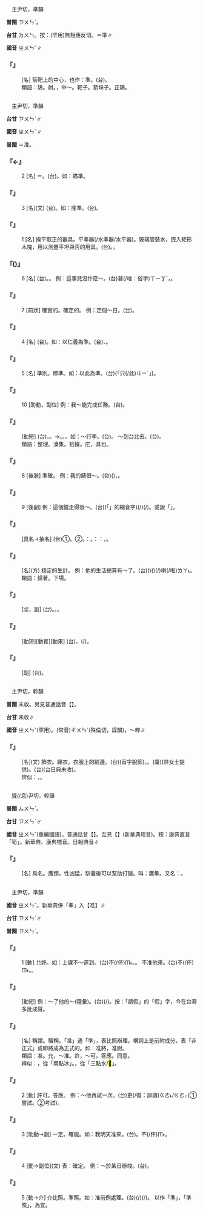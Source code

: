 
=={{ruby|埻|ㄓㄨㄣˇ}}==

　主尹切，準韻

'''普閩''' <rt>ㄗㄨㄣˋ</rt>。

'''台甘''' <rt>ㄉㄨㄣ</rt>。按：(罕用)無相應反切。{{ruby|*|ㄗㄨㄣˋ}}＝準∥

'''國音''' <rt>ㄓㄨㄣˇ</rt>∥

    

==='''『{{ruby|埻|ㄓㄨㄣˇ}}』'''===
: [名] 箭靶上的中心，也作：準。(台){{ruby|靶|ㄅㆤˋ}}{{ruby|仔|ㄚ}}{{ruby|丌|ㆤ}}{{ruby|中|ㄉㄧㆲ}}{{ruby|心|ㄒㄧㆬ}}。
:類語：鵠{{ruby|的|ㄉㄧˋ}}。射{{ruby|的|ㄉㄧˋ}}。{{ruby|的|ㄉㄧˋ}}，中～。靶子。箭垛子。正鵠。
:
    

=={{ruby|準|ㄓㄨㄣˇ}}==

　主尹切，準韻

'''台甘''' <rt>ㄗㄨㄣˋ</rt>∥

'''國音''' <rt>ㄓㄨㄣˇ</rt>∥

'''普閩''' ＝准。

    

==='''『{{ruby|準|ㄓㄨㄣˇ}}←{{ruby|埻|ㄓㄨㄣˇ}}』'''===
:2  [名] ＝{{ruby|埻|ㄓㄨㄣˇ}}。(台){{ruby|箭|ㄐㆪ˪}}{{ruby|靶|ㄅㆤˋ}}{{ruby|丌|ㆤ}}{{ruby|中|ㄉㆲ}}{{ruby|心|ㄒㄧㆬ}}。如：瞄準。
    

==='''『{{ruby|準|ㄓㄨㄣˇ}}』'''===
:3  [名](文) (台){{ruby|稱|ㄑㄧㄥ}}{{ruby|人|ㄌㄤˊ}}{{ruby|丌|ㆤ}}{{ruby|鼻|ㄆㆪ˫}}{{ruby|叫|ㄍㄧㄜ˪}}{{ruby|做|ㄗㄨㆤ˪/ㄗㄜ˪}}{{ruby|準|ㄗㄨㄣˋ}}。如：隆準。(台){{ruby|高|ㄍㄨㄢˊ}}{{ruby|高|ㄍㄨㄢˊ}}{{ruby|丌|ㆤ}}{{ruby|鼻|ㄆㆪ˫}}。
    

==='''『{{ruby|準|ㄓㄨㄣˇ}}』'''===
:1  [名] 揆平取正的器具。平準器(/水準器/水平器)。玻璃管裝水，嵌入矩形木塊，用以測量平坦與否的用具。(台){{ruby|平|ㄅㄧㄥˊ}}{{ruby|準|ㄗㄨㄣˋ}}{{ruby|器|ㄎㄧ˪}}。{{ruby|水|ㄗㄨㄧˋ}}{{ruby|準|ㄗㄨㄣˋ}}。
    

==='''『{{ruby|準|ㄓㄨㄣˇ}}({{ruby|兒|ㄦ}})』'''===
:6  [名] (台){{ruby|一|ㄧㆵ}}{{ruby|定|ㄉㄧㄥ˫}}。{{ruby|確|ㄎㄚㆶ}}{{ruby|定|ㄉㄧㄥ˫}}{{ruby|性|ㄒㄧㄥ˪}}。 例：這事兒沒什麼～。(台){{ruby|無|ㆠㄜˊ}}甚(/啥：俗字)<rt>ㄒㄧㆩˋ</rt>{{ruby|確|ㄎㄚㆶ}}{{ruby|定|ㄉㄧㄥ˫}}，{{ruby|無|ㆠㄜˊ}}{{ruby|的|ㄉㄧㆤㆶ ͘}}{{ruby|確|ㄎㄚㆶ}}{{ruby|會|ㄨㆤ˫/ㆤ˫}}{{ruby|按|ㄢ˪}}{{ruby|怎|ㄗㄨㆩˋ}}{{ruby|樣|ㄧㆧ˫/ㄧㆫ˫}}。
    

==='''『{{ruby|準|ㄓㄨㄣˇ}}』'''===
:7  [前狀] 確實的。確定的。 例：定個～日{{ruby|子|·ㄗˇ}}。(台){{ruby|決|ㄍㄨㄚㆵ}}{{ruby|定|ㄉㄧㄥ˫}}{{ruby|一|ㄐㄧㆵ ͘}}{{ruby|個|ㆤˊ}}{{ruby|確|ㄎㄚㆶ}}{{ruby|實|ㄒㄧㆵ ͘}}{{ruby|丌|ㆤ}}{{ruby|日|ㆢㄧㆵ ͘/ㄌㄧㆵ}}{{ruby|子|ㄐㄧˋ}}。
    

==='''『{{ruby|準|ㄓㄨㄣˇ}}』'''===
:4  [名] (台){{ruby|由|ㄧㄨˊ}}{{ruby|平|ㄅㄧㄥˊ}}{{ruby|準|ㄗㄨㄣˋ}}{{ruby|器|ㄎㄧ˪}}{{ruby|引|ㄧㄣˋ}}{{ruby|申|ㄒㄧㄣ}}{{ruby|指|ㄐㄧˋ}}{{ruby|法|ㄏㄨㄚㆵ}}{{ruby|度|ㄉㆦ˫}}。如：以仁義為準。(台){{ruby|用|ㄧㆲ˫/ㄧㄥ˫}}{{ruby|仁|ㆢㄧㄣˊ/ㄌㄧㄣˊ}}、{{ruby|義|ㆣㄧ˫}}{{ruby|做|ㄗㄜ˪/ㄗㆦ˪}}{{ruby|為|ㄨㄧˊ}}{{ruby|做|ㄗㄨㆤ˪/ㄗㄜ˪}}{{ruby|人|ㄌㄤˊ}}{{ruby|丌|ㆤ}}{{ruby|水|ㄗㄨㄧˋ}}{{ruby|準|ㄗㄨㄣˋ}}。
    

==='''『{{ruby|準|ㄓㄨㄣˇ}}』'''===
:5  [名] 準則。標準。如：以此為準。(台){{ruby|用|ㄧㄥ˫/ㄧㆲ˫}}{{ruby|<mark>&#xffacb;</mark>|ㄗㆤ}}{「只(/此)<rt>ㄐㄧˋ</rt>」{{ruby|個|ㆤˊ}}}{{ruby|做|ㄗㄨㆤ˪/ㄗㄜ˪}}{{ruby|依|ㄧ}}{{ruby|據|ㄍㄧ˪/ㄍㄨ˪}}{{ruby|丌|ㆤ}}{{ruby|標|ㄅㄧㄠ}}{{ruby|準|ㄗㄨㄣˋ}}。
    

==='''『{{ruby|準|ㄓㄨㄣˇ}}』'''===
:10  [助動，副位] 例：我～能完成任務。(台){{ruby|我|ㆣㄨㄚˋ}}{{ruby|的|ㄉㄧㆤㆶ}}{{ruby|確|ㄎㄚㆶ}}{{ruby|會|ㄨㆤ˫/ㆤ˫}}{{ruby|將|ㄐㄧㆲ}}{{ruby|我|ㆣㄨㄚˋ}}{{ruby|丌|ㆤ}}{{ruby|任|ㆢㄧㆬ˫/ㄌㄧㆬ˫}}{{ruby|務|ㆠㄨ˫}}{{ruby|做|ㄗㄨㆤ˪/ㄗㄜ˪}}{{ruby|完|ㄨㄢˊ}}{{ruby|成|ㄒㄧㄥˊ}}。
    

==='''『{{ruby|準|ㄓㄨㄣˇ}}{{ruby|備|ㄅㄟˋ}}』'''===
: [動短] (台){{ruby|事|ㄙㄨ˫}}{{ruby|先|ㄒㄧㄢ}}{{ruby|備|ㄅㄧ˫}}{{ruby|辦|ㄅㄢ˫}}，{{ruby|拴|ㄘㄨㄢˊ}}{{ruby|物|ㄇㆭㆷ ͘/ㄇㄧㆷ ͘}}{{ruby|件|ㄍㄧㆩ˪}}。→{{ruby|籌|ㄉㄧㄨˊ}}{{ruby|備|ㄅㄧ˫}}。{{ruby|準|ㄗㄨㄣˋ}}{{ruby|備|ㄅㄧ˫}}。{{ruby|拍|ㄆㄚㆷ}}{{ruby|算|ㄙㆭ˪}}。如：～行李。(台){{ruby|款|ㄎㄨㄢˋ}}{{ruby|行|ㄏㄧㄥˊ}}{{ruby|李|ㄌㄧˋ}}。 ～到台北去。(台){{ruby|打|ㄆㄚㆷ}}{{ruby|算|ㄙㆭ˪}}{{ruby|<mark>&#xffa49;</mark>|ㆠㆤㆷ/ㆠㄨㆤㆷ}}{{ruby|去|ㄎㄧ˪}}{{ruby|台|ㄉㄞˊ}}{{ruby|→|ㄉㄞ˫}}{{ruby|北|ㄅㄚㆶ}}。
:類語：整理。湊集。拾掇。庀，具也。
:
    

==='''『{{ruby|準|ㄓㄨㄣˇ}}』'''===
:8  [後狀] 準確。 例：我的錶很～。(台){{ruby|我|ㆣㄨㄚˋ}}{{ruby|丌|ㆤ}}{{ruby|錶|ㄅㄧㄜˋ}}{{ruby|仔|ㄚ}}{{ruby|真|ㄐㄧㄣ}}{{ruby|正|ㄐㄧㄚ}}{{ruby|準|ㄗㄨㄣˋ}}({{ruby|確|ㄎㄚㆶ}})，{{ruby|<mark>&#xffa45;</mark>|ㆠㆤ˫/ㆠㄨㆤ˫}}{{ruby|較|ㄎㄚㆷ}}{{ruby|緊|ㄍㄧㄣˋ}}{{ruby|亦|ㄧㄚㆷ ͘}}{{ruby|<mark>&#xffa45;</mark>|ㆠㆤ˫/ㆠㄨㆤ˫}}{{ruby|較|ㄎㄚㆷ}}{{ruby|慢|ㆠㄢ˫}}。
    

==='''『{{ruby|準|ㄓㄨㄣˇ}}』'''===
:9  [後副] 例：這個鐘走得很～。(台){{ruby|<mark>&#xffb50;</mark>|ㄐㄧㆵ}}(「{{ruby|此|ㄐㄧˋ}}{{ruby|一|ㄐㄧㆵ ͘}}」的縮音字)(/{{ruby|此|ㄐㄧㆵ}}){{ruby|個|ㆤˊ}}{{ruby|時|ㄒㄧˊ}}{{ruby|鐘|ㄐㄧㄥ}}{{ruby|行|ㄍㄧㆩˊ}}{{ruby|了|ㄌㄧㄠˋ}}{{ruby|真|ㄐㄧㄣ˫}}{{ruby|準|ㄗㄨㄣˋ}}(/{{ruby|正|ㄐㄧㄥ˪}}{{ruby|確|ㄎㄚㆶ}})。或說「{{ruby|真|ㄐㄧㄣ˫}}{{ruby|對|ㄉㄨㄧ˪}}」。
    

==='''『{{ruby|水|ㄕㄨㄟˇ}}{{ruby|準|ㄓㄨㄣˇ}}』'''===
: [具名→抽名] (台)①{{ruby|取|ㄘㄨˋ}}{{ruby|定|ㄉㄧㄥ˫}}{{ruby|平|ㄅㆪˊ/ㄅㆥˊ}}{{ruby|直|ㄉㄧㆵ ͘}}{{ruby|丌|ㆤ}}{{ruby|儀|ㆣㄧˊ}}{{ruby|器|ㄎㄧ˪}}。②{{ruby|水|ㄗㄨㄧˋ}}{{ruby|平|ㄅㄧㄥˊ}}{{ruby|線|ㄙㄨㆩ˪}}。{{ruby|引|ㄧㄣˋ}}{{ruby|申|ㄒㄧㄣ}}{{ruby|指|ㄐㄧˋ}}：{{ruby|事|ㄙㄨ˫}}{{ruby|物|ㆠㄨㆵ ͘}}{{ruby|丌|ㆤ}}{{ruby|進|ㄐㄧㄣ˪}}{{ruby|展|ㄉㄧㄢˋ}}{{ruby|達|ㄉㄚㆵ ͘}}{{ruby|到|ㄉㄜ˪}}{{ruby|一|ㄧㆵ}}{{ruby|定|ㄉㄧㄥ˫}}{{ruby|丌|ㆤ}}{{ruby|程|ㄊㄧㄥˊ}}{{ruby|度|ㄉㆦ˫}}。{{ruby|按|ㄢ˪}}：{{ruby|常|ㄒㄧㆲˊ}}{{ruby|說|ㄙㄨㆤ˪}}：{{ruby|水|ㄗㄨㄧˋ}}{{ruby|平|ㄅㄧㄥˊ}}{{ruby|高|ㄍㄨㄢˊ}}{{ruby|或|ㄧㄚㆷ ͘}}{{ruby|低|ㄍㆤ˫}}，{{ruby|來|ㄌㄞˊ}}{{ruby|形|ㄏㄧㄥˊ}}{{ruby|容|ㄧㆲˊ}}{{ruby|程|ㄊㄧㄥˊ}}{{ruby|度|ㄉㆦ˫}}{{ruby|丌|ㆤ}}{{ruby|可|ㄎㄜˋ}}{{ruby|觀|ㄍㄨㄢ}}{{ruby|不|ㄅㄨㆵ}}{{ruby|可|ㄎㄜˋ}}{{ruby|觀|ㄍㄨㄢ}}。
    

==='''『{{ruby|準|ㄓㄨㄣˇ}}{{ruby|落|ㄌㄠˋ}}{{ruby|兒|ㄦ}}』'''===
: [名](方) 穩定的生計。 例：他的生活總算有～了。(台){{ruby|伊|ㄧ}}{{ruby|丌|ㆤ}}{{ruby|生|ㄒㄧㄥ}}{{ruby|活|ㄏㄨㄚㆵ ͘}}({{ruby|按|ㄢ˪}}{{ruby|爾|ㄋㄧ/ㄋㆤ}}){{ruby|總|ㄗㆲˋ}}{{ruby|是|ㄒㄧ˫}}({{ruby|會|ㄨㆤ˫/ㆤ˫}}{{ruby|講|ㄍㆲˋ}}{{ruby|→|ㄍㆲ}}{{ruby|得|ㄉㄧㆵ}}{{ruby|是|ㄒㄧ˫}}){{ruby|有|ㄨ˫}}{{ruby|一|ㄐㄧㆵ ͘}}{{ruby|個|ㆤˊ}}{{ruby|著|ㄉㄧㆦㆶ ͘}}{{ruby|落|ㄌㆦㆶ}}(/{{ruby|下|ㄏㆤ˫}}{{ruby|落|ㄌㄜㆷ ͘}}){{ruby|安|ㄢ}}{{ruby|定|ㄉㄧㄥ˫}}喇(/啦)<rt>ㄌㄚ˪</rt>。
:類語：歸著。下場。
:
    

==='''『{{ruby|準|ㄓㄨㄣˇ}}{{ruby|確|ㄑㄩㄝˋ}}』'''===
: [狀，副] (台){{ruby|準|ㄗㄨㄣˋ}}{{ruby|確|ㄎㄚㆶ}}。{{ruby|的|ㄉㄧㆤㆶ}}{{ruby|確|ㄎㄚㆶ}}。{{ruby|無|ㆠㄜˊ}}{{ruby|誤|ㆣㆦ˫}}{{ruby|差|ㄘㄚ}}。
    

==='''『{{ruby|瞄|ㄇㄧㄠˊ}}{{ruby|準|ㄓㄨㄣˇ}}』'''===
: [動短][動賓][動果] (台){{ruby|相|ㄒㄧㆲ˪}}{{ruby|目|ㆠㆦㆶ ͘}}{{ruby|標|ㄅㄧㄠ}}，{{ruby|相|ㄒㄧㆲ˪}}{{ruby|正|ㄐㄧㄥ}}{{ruby|正|ㄐㄧㄥ}}(/{{ruby|精|ㄐㄧㄥ}}{{ruby|精|ㄐㄧㄥ}})。
    

==='''『{{ruby|準|ㄓㄨㄣˇ}}{{ruby|準|ㄓㄨㄣˇ}}{{ruby|兒|ㄦ}}{{ruby|地|ㄉㄜ}}』'''===
: [副] (台){{ruby|真|ㄐㄧㄣ}}{{ruby|準|ㄗㄨㄣˋ}}。
    

=={{ruby|純|ㄓㄨㄣˇ}}==

　主尹切，軫韻

'''普閩''' 未收。另見普通話音【{{ruby|純|ㄔㄨㄣˊ}}】。

'''台甘''' 未收∥

'''國音''' <rt>ㄓㄨㄣˇ</rt>(罕用)。(常音)<rt>ㄔㄨㄣˊ</rt>(殊倫切，諄韻)，～粹∥

    

==='''『{{ruby|純|ㄓㄨㄣˇ}}』'''===
: [名](文) 飾衣。緣衣。衣服上的緄邊。(台){{ruby|緣|ㄧㄢ˪}}{{ruby|純|ㄙㄨㄣˊ}}(音字脫節)。{{ruby|韭|ㄍㄨˋ}}{{ruby|菜|ㄘㄞ˪}}{{ruby|袍|ㄅㆦˊ}}。(廈){{ruby|搧|ㄙㄢ˪}}{{ruby|袍|ㄅㆦˊ}}(許女士提供)。(台){{ruby|搧|ㄒㄧㄢ˪}}{{ruby|袍|ㄅㆦˊ}}(台日典未收)。
:辨似：{{ruby|<mark>&#xf8f7b;</mark>|ㄙㆰ˪}}{{ruby|袍|ㄆㄠˊ}}，{{ruby|齊|ㄗㆤˊ}}{{ruby|衰|ㄙㄨㆤ}}{{ruby|喪|ㄙㆲ}}{{ruby|服|ㄏㆦㆶ ͘}}。
:
    

=={{ruby|隼|ㄓㄨㄣˇ}}==

　聳(/息)尹切，軫韻

'''普閩''' <rt>ㄙㄨㄣˋ</rt>。

'''台甘''' <rt>ㄗㄨㄣˋ</rt>∥

'''國音''' <rt>ㄓㄨㄣˇ</rt>(重編國語)。普通話音【{{ruby|隼|ㄙㄨㄣˇ}}】。互見【{{ruby|隼|ㄙㄨㄣˇ}}】(新華典用音)。按：康典直音「筍」。新華典、康典標音{{ruby|：|ㄙㄨㄣˇ}}。日報典音{{ruby|：|ㄓㄨㄣˇ}}∥

    

==='''『{{ruby|隼|ㄓㄨㄣˇ}}』'''===
: [名] 鳥名。鷹類。性凶猛，馴養後可以幫助打獵。叫：鷹隼。又名：{{ruby|鶻|ㄏㄨˊ}}。
    

=={{ruby|准|ㄓㄨㄣˇ}}==

　主尹切，準韻

'''國音''' <rt>ㄓㄨㄣˇ</rt>。新華典併「準」入【准】∥

'''台甘''' <rt>ㄗㄨㄣˋ</rt>∥

'''普閩''' <rt>ㄗㄨㄣˋ</rt>。

    

==='''『{{ruby|准|ㄓㄨㄣˇ}}』'''===
:1  [動] 允許。如：上課不～遲到。(台){{ruby|上|ㄒㄧㆲ˫}}{{ruby|課|ㄎㄜ˪}}不(/伓)<rt>ㆬ˫</rt>{{ruby|准|ㄗㄨㄣˋ}}{{ruby|遲|ㄉㄧˊ}}{{ruby|到|ㄉㄜ˪}}。{{ruby|<mark>&#xffa45;</mark>|ㆠㆤ˫/ㆠㄨㆤ˫}}{{ruby|用|ㄧㆲ˫/ㄧㄥ˫}}{{ruby|得|ㄉㄧㆵ}}{{ruby|較|ㄎㄚㆷ}}{{ruby|慢|ㆠㄢ˫}}{{ruby|到|ㄍㄠ˪}}{{ruby|位|ㄨㄧ˫}}。 不准他來。(台)不(/伓)<rt>ㆬ˫</rt>{{ruby|准|ㄗㄨㄣˋ}}{{ruby|伊|ㄧ}}{{ruby|來|ㄌㄞˊ}}。{{ruby|無|ㆠㄜˊ}}{{ruby|<mark>&#xffa49;</mark>|ㆠㆤㆷ/ㆠㄨㆤㆷ}}{{ruby|付|ㄏㆦ˫}}{{ruby|伊|ㄧ}}{{ruby|來|ㄌㄞˊ}}。
    

==='''『{{ruby|准|ㄓㄨㄣˇ}}{{ruby|假|ㄐㄧㄚˋ}}』'''===
: [動短] 例：～了他的～(陸彙)。(台){{ruby|准|ㄗㄨㄣˋ}}(/{{ruby|答|ㄉㄚㆷ}}{{ruby|應|ㄧㄥˋ}}){{ruby|伊|ㄧ}}{{ruby|請|ㄑㄧㄥˋ}}{{ruby|假|ㄍㄚ˪}}{{ruby|歇|ㄏㄧㄜㆷ}}{{ruby|困|ㄎㄨㄣˋ}}。按：「請假」的「假」字，今在台灣多訛成{{ruby|上|ㄕㄤˇ}}聲。
    

==='''『{{ruby|准|ㄓㄨㄣˇ}}{{ruby|將|ㄐㄧㄤˋ}}』'''===
: [名] 稱謂。職稱。「准」通「準」，表比照辦理。構詞上是前附成分，表「非正式」或即將成為正式的。如：准將，准尉。
:類語：准。允，～准。許，～可。答應。同意。
:
:辨似：{{ruby|准|ㄓㄨㄣˇ}}，從「兩點冰」。{{ruby|淮|ㄏㄨㄞˊ}}，從「三點水/<mark>&#xf925e;</mark>」。
:
    

==='''『{{ruby|准|ㄓㄨㄣˇ}}』'''===
:2  [動] 許可。答應。 例：～他再試一次。(台){{ruby|容|ㄧㆲˊ}}{{ruby|伊|ㄧ}}更(/復：訓讀)<rt>ㄍㄜ˪/ㄍㄜㆷ</rt>{{ruby|試|ㄑㄧ˪}}(①嘗試。②考試){{ruby|一|ㄐㄧㆵ ͘}}{{ruby|擺|·ㄅㄞˋ}}。
    

==='''『{{ruby|准|ㄓㄨㄣˇ}}』'''===
:3  [助動→副] 一定。確能。如：我明天准來。(台){{ruby|明|ㆠㄧㄣˊ}}{{ruby|仔|ㄚ}}{{ruby|再|ㄗㄞ˪}}{{ruby|的|ㄉㄧㆤㆶ ͘}}{{ruby|確|ㄎㄚㆶ}}{{ruby|來|ㄌㄞˊ}}。不(/伓)<rt>ㆬ˫</rt>{{ruby|敢|ㄍㆩˋ}}{{ruby|耽|ㄉㆰ}}{{ruby|誤|ㆣㆦ˫}}。
    

==='''『{{ruby|准|ㄓㄨㄣˇ}}』'''===
:4  [動→副位](文) 表：確定。 例：～於某日辦竣。(台){{ruby|確|ㄎㄚㆶ}}{{ruby|定|ㄉㄧㄥ˫}}{{ruby|<mark>&#xffa49;</mark>|ㆠㆤㆷ/ㆠㄨㆤㆷ}}{{ruby|在|ㄗㄞ˫}}{{ruby|某|ㆠㆦˋ}}{{ruby|一|ㄐㄧㆵ ͘}}{{ruby|日|ㆢㄧㆵ ͘/ㄌㄧㆵ ͘}}{{ruby|辦|ㄅㄢ˫}}{{ruby|理|ㄌㄧˋ}}{{ruby|完|ㄨㄢˊ}}{{ruby|成|ㄒㄧㄥˊ}}。
    

==='''『{{ruby|准|ㄓㄨㄣˇ}}』'''===
:5  [動→介] 介比照。準照。如：准前例處理。(台){{ruby|按|ㄢˋ}}{{ruby|照|ㄐㄧㄠ˪}}{{ruby|前|ㄐㄧㄥˊ}}(/{{ruby|舊|ㄍㄨ˫}}){{ruby|例|ㄌㆤ˫}}{{ruby|處|ㄘㄨˋ}}{{ruby|理|ㄌㄧˋ}}(/{{ruby|辦|ㄅㄢ˫}}{{ruby|理|ㄌㄧˋ}})。 以作「準」，「準照」，為宜。
    
